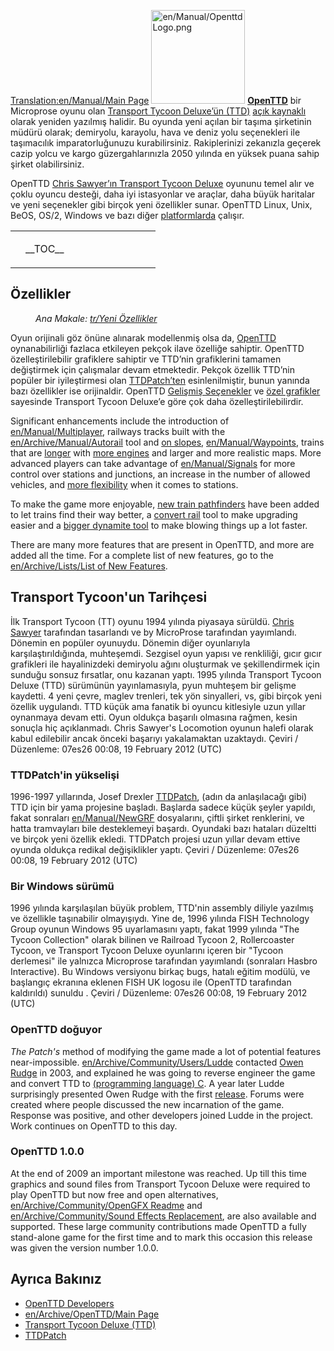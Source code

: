 [[Translation:en/Manual/Main Page]]
{{en/Translation|origin= en/Manual/Main Page
|from  = en
|to    = tr
|Percentage = 70
}}{{tr/Manual/İçindekiler}}
[[File:en/Manual/OpenttdLogo.png|left|150px]]
[http://www.openttd.org/ '''OpenTTD'''] bir Microprose oyunu olan [https://www.wikipedia.org/wiki/tr:Transport_Tycoon Transport Tycoon Deluxe’ün (TTD)] [https://www.wikipedia.org/wiki/tr:Açık_Kaynak açık kaynaklı] olarak yeniden yazılmış halidir. Bu oyunda yeni açılan bir taşıma şirketinin müdürü olarak; demiryolu, karayolu, hava ve deniz yolu seçenekleri ile taşımacılık imparatorluğunuzu kurabilirsiniz. Rakiplerinizi zekanızla geçerek cazip yolcu ve kargo güzergahlarınızla 2050 yılında en yüksek puana sahip şirket olabilirsiniz.

OpenTTD [http://www.chrissawyer.com/info.htm Chris Sawyer’ın Transport Tycoon Deluxe] oyununu temel alır ve çoklu oyuncu desteği, daha iyi istasyonlar ve araçlar, daha büyük haritalar ve yeni seçenekler gibi birçok yeni özellikler sunar. OpenTTD Linux, Unix, BeOS, OS/2, Windows ve bazı diğer [[tr/İşletim sistemi|platformlarda]] çalışır.

{| align="center"
|colspan=2 style="background:none; border:0px"|
|width=200 style="background:none; border:0px"| __TOC__
|style="background:none; border:0px"| [[File:tr/Intro screen.png|frame|center|OpenTTD [[tr/Oyun arayüzü#ana-pencere-icerigi|giriş ekranı]]]]
|}

==Özellikler==
:''Ana Makale: [[tr/Yeni Özellikler]]''

Oyun orijinali göz önüne alınarak modellenmiş olsa da, [http://www.openttd.org/ OpenTTD] oynanabilirliği fazlaca etkileyen pekçok ilave özelliğe sahiptir. OpenTTD özelleştirilebilir grafiklere sahiptir ve TTD’nin grafiklerini tamamen değiştirmek için çalışmalar devam etmektedir. Pekçok özellik TTD’nin popüler bir iyileştirmesi olan [http://www.ttdpatch.net/ TTDPatch’ten] esinlenilmiştir, bunun yanında bazı özellikler ise orijinaldir. OpenTTD [[tr/Gelişmiş Seçenekler|Gelişmiş Seçenekler]] ve [[tr/Manual/NewGRF|özel grafikler]] sayesinde Transport Tycoon Deluxe’e göre çok daha özelleştirilebilirdir.

Significant enhancements include the introduction of [[en/Manual/Multiplayer]], railways tracks built with the [[en/Archive/Manual/Autorail]] tool and [[en/Archive/Manual/Settings/Build on slopes|on slopes]], [[en/Manual/Waypoints]], trains that are [[en/Archive/Manual/Settings/Mammoth trains|longer]] with [[en/Archive/Manual/Multiheaded trains|more engines]] and larger and more realistic maps. More advanced players can take advantage of [[en/Manual/Signals]] for more control over stations and junctions, an increase in the number of allowed vehicles, and [[en/Archive/Manual/Settings/Nonuniform stations|more flexibility]] when it comes to stations.

To make the game more enjoyable, [[en/Archive/Manual/Yet Another PBS Patch|new train pathfinders]] have been added to let trains find their way better, a [[en/Manual/Convert rail|convert rail]] tool to make upgrading easier and a [[en/Archive/Manual/Settings/Extra dynamite|bigger dynamite tool]] to make blowing things up a lot faster.

There are many more features that are present in OpenTTD, and more are added all the time. For a complete list of new features, go to the [[en/Archive/Lists/List of New Features]].

==Transport Tycoon'un Tarihçesi==
İlk Transport Tycoon (TT) oyunu 1994 yılında piyasaya sürüldü. [http://www.chrissawyer.com/ Chris Sawyer] tarafından tasarlandı ve by MicroProse tarafından yayımlandı.
Dönemin en popüler oyunuydu. Dönemin diğer oyunlarıyla karşılaştırıldığında, muhteşemdi. Sezgisel oyun yapısı ve renkliliği, gıcır gıcır grafikleri ile hayalinizdeki demiryolu ağını oluşturmak ve şekillendirmek için sunduğu sonsuz fırsatlar, onu kazanan yaptı.
1995 yılında Transport Tycoon Deluxe (TTD) sürümünün yayınlamasıyla, pyun muhteşem bir gelişme kaydetti. 4 yeni çevre, maglev trenleri, tek yön sinyalleri, vs, gibi birçok yeni özellik uygulandı.
TTD küçük ama fanatik bi oyuncu kitlesiyle uzun yıllar oynanmaya devam etti. Oyun oldukça başarılı olmasına rağmen, kesin sonuçla hiç açıklanmadı. Chris Sawyer's Locomotion oyunun halefi olarak kabul edilebilir ancak önceki başarıyı yakalamaktan uzaktaydı. 
Çeviri / Düzenleme: 07es26 00:08, 19 February 2012 (UTC)

===TTDPatch'in yükselişi===
1996-1997 yıllarında, Josef Drexler [http://www.ttdpatch.net/ TTDPatch], (adın da anlaşılacağı gibi) TTD için bir yama projesine başladı. Başlarda sadece küçük şeyler yapıldı, fakat sonraları [[en/Manual/NewGRF]] dosyalarını, çiftli şirket renklerini, ve hatta tramvayları bile desteklemeyi başardı. Oyundaki bazı hataları düzeltti ve birçok yeni özellik ekledi. TTDPatch projesi uzun yıllar devam ettive oyunda oldukça redikal değişiklikler yaptı. 
Çeviri / Düzenleme: 07es26 00:08, 19 February 2012 (UTC)

===Bir Windows sürümü===
1996 yılında karşılaşılan büyük problem, TTD'nin assembly diliyle yazılmış ve özellikle taşınabilir olmayışıydı. Yine de, 1996 yılında FISH Technology Group oyunun Windows 95 uyarlamasını yaptı, fakat 1999 yılında "The Tycoon Collection" olarak bilinen ve Railroad Tycoon 2, Rollercoaster Tycoon, ve Transport Tycoon Deluxe oyunlarını içeren bir "Tycoon derlemesi" ile yalnızca Microprose tarafından yayımlandı (sonraları Hasbro Interactive). Bu Windows versiyonu birkaç bugs, hatalı eğitim modülü, ve başlangıç ekranına eklenen FISH UK logosu ile (OpenTTD tarafından kaldırıldı)  sunuldu . 
Çeviri / Düzenleme: 07es26 00:08, 19 February 2012 (UTC)

===OpenTTD doğuyor===
''The Patch's'' method of modifying the game made a lot of potential features near-impossible. [[en/Archive/Community/Users/Ludde]] contacted [http://www.tt-forums.net/ Owen Rudge] in 2003, and explained he was going to reverse engineer the game and convert TTD to [https://www.wikipedia.org/wiki/C (programming language) C]. A year later Ludde surprisingly presented Owen Rudge with the first [https://www.wikipedia.org/wiki/Software_release release]. Forums were created where people discussed the new incarnation of the game. Response was positive, and other developers joined Ludde in the project. Work continues on OpenTTD to this day.

===OpenTTD 1.0.0===
At the end of 2009 an important milestone was reached. Up till this time graphics and sound files from Transport Tycoon Deluxe were required to play OpenTTD but now free and open alternatives, [[en/Archive/Community/OpenGFX Readme]] and [[en/Archive/Community/Sound Effects Replacement]], are also available and supported. These large community contributions made OpenTTD a fully stand-alone game for the first time and to mark this occasion this release was given the version number 1.0.0.

==Ayrıca Bakınız==
*[[en/Archive/Community/Developers|OpenTTD Developers]]
*[[en/Archive/OpenTTD/Main Page]]
*[https://www.wikipedia.org/wiki/Transport_Tycoon Transport Tycoon Deluxe (TTD)]
*[http://www.ttdpatch.net/ TTDPatch]